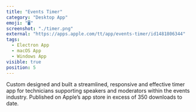 ```yaml
---
title: "Events Timer"
category: "Desktop App"
emoji: "🖥"
screenshot: "./timer.png"
external: "https://apps.apple.com/tt/app/events-timer/id1481806344"
tags:
  - Electron App
  - macOS App
  - Windows App
visible: true
position: 5
---
```


Custom designed and built a streamlined, responsive and effective timer app for technicians supporting speakers and moderators within the events industry.
Published on Apple’s app store in excess of 350 downloads to date.